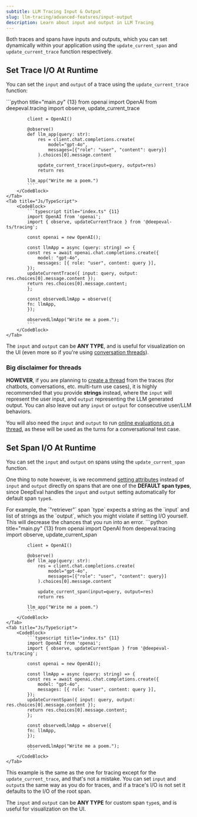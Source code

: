 ```yaml
---
subtitle: LLM Tracing Input & Output
slug: llm-tracing/advanced-features/input-output
description: Learn about input and output in LLM Tracing
---
```


Both traces and spans have inputs and outputs, which you can set dynamically within your application using the `update_current_span` and `update_current_trace` function respectively.

## Set Trace I/O At Runtime

You can set the `input` and `output` of a trace using the `update_current_trace` function:

<Tabs>
    <Tab title="Python">
        <CodeBlock>
            ```python title="main.py" {13}
            from openai import OpenAI
            from deepeval.tracing import observe, update_current_trace
            
            client = OpenAI()
            
            @observe()
            def llm_app(query: str):
                res = client.chat.completions.create(
                    model="gpt-4o",
                    messages=[{"role": "user", "content": query}]
                ).choices[0].message.content
            
                update_current_trace(input=query, output=res)
                return res
            
            llm_app("Write me a poem.")
            ```
        </CodeBlock>
    </Tab>
    <Tab title="Js/TypeScript">
        <CodeBlock>
            ```typescript title="index.ts" {11}
            import OpenAI from 'openai';
            import { observe, updateCurrentTrace } from '@deepeval-ts/tracing';
            
            const openai = new OpenAI();
            
            const llmApp = async (query: string) => {
            const res = await openai.chat.completions.create({
                model: "gpt-4o",
                messages: [{ role: "user", content: query }],
            });
            updateCurrentTrace({ input: query, output: res.choices[0].message.content });
            return res.choices[0].message.content;
            };

            const observedLlmApp = observe({
            fn: llmApp,
            });

            observedLlmApp("Write me a poem.");
            ```
        </CodeBlock>
    </Tab>
</Tabs>


The `input` and `output` can be **ANY TYPE**, and is useful for visualization on the UI (even more so if you're using [conversation threads](/docs/llm-tracing/tracing-features/threads)).

### Big disclaimer for threads

**HOWEVER**, if you are planning to [create a thread](/docs/llm-tracing/tracing-features/threads) from the traces (for chatbots, conversations, etc. multi-turn use cases), it is highly recommended that you provide **strings** instead, where the `input` will represent the user input, and `output` representing the LLM generated output. You can also leave out any `input` or `output` for consecutive user/LLM behaviors. 

You will also need the `input` and `output` to run [online evaluations on a thread](/docs/llm-tracing/evaluations#online-evals-for-threads), as these will be used as the turns for a conversational test case.

## Set Span I/O At Runtime


You can set the `input` and `output` on spans using the `update_current_span` function.

One thing to note however, is we recommend [setting attributes](/docs/llm-tracing/tracing-features/attributes) instead of `input` and `output` directly on spans that are one of the **DEFAULT span types**, since DeepEval handles the `input` and `output` setting automatically for default span `type`s. 

<Note>
For example, the `"retriever"` span `type` expects a string as the `input` and list of strings as the `output`, which you might violate if setting I/O yourself. This will decrease the chances that you run into an error.
</Note>

<Tabs>
    <Tab title="Python">
        <CodeBlock>
            ```python title="main.py" {13}
            from openai import OpenAI
            from deepeval.tracing import observe, update_current_span
            
            client = OpenAI()
            
            @observe()
            def llm_app(query: str):
                res = client.chat.completions.create(
                    model="gpt-4o",
                    messages=[{"role": "user", "content": query}]
                ).choices[0].message.content
            
                update_current_span(input=query, output=res)
                return res
            
            llm_app("Write me a poem.")
            ```
        </CodeBlock>
    </Tab>
    <Tab title="Js/TypeScript">
        <CodeBlock>
            ```typescript title="index.ts" {11}
            import OpenAI from 'openai';
            import { observe, updateCurrentSpan } from '@deepeval-ts/tracing';

            const openai = new OpenAI();
                
            const llmApp = async (query: string) => {
            const res = await openai.chat.completions.create({
                model: "gpt-4o",
                messages: [{ role: "user", content: query }],
            });
            updateCurrentSpan({ input: query, output: res.choices[0].message.content });
            return res.choices[0].message.content;
            };

            const observedLlmApp = observe({
            fn: llmApp,
            });

            observedLlmApp("Write me a poem.");
            ```
        </CodeBlock>
    </Tab>
</Tabs>

This example is the same as the one for tracing except for the `update_current_trace`, and that's not a mistake. You can set `input` and `output`s the same way as you do for traces, and if a trace's I/O is not set it defaults to the I/O of the root span.

The `input` and `output` can be **ANY TYPE** for custom span `type`s, and is useful for visualization on the UI.
